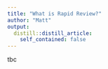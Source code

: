 ```yaml
---
title: "What is Rapid Review?"
author: "Matt"
output:
  distill::distill_article:
    self_contained: false
---
```

tbc